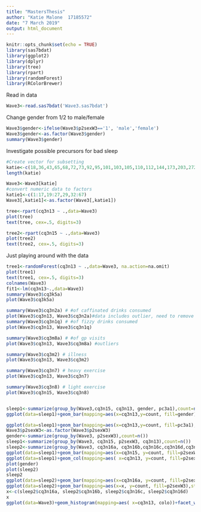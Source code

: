```yaml
---
title: "MastersThesis"
author: "Katie Malone  17185572"
date: "7 March 2019"
output: html_document
---
```


```r
knitr::opts_chunk$set(echo = TRUE)
library(sas7bdat)
library(ggplot2)
library(dplyr)
library(tree)
library(rpart)
library(randomForest)
library(RColorBrewer) 
```

Read in data

```r
Wave3<-read.sas7bdat('Wave3.sas7bdat')
```
Change gender from 1/2 to male/female
```r

Wave3$gender<-ifelse(Wave3$p2sexW3=='1', 'male','female')
Wave3$gender<-as.factor(Wave3$gender)
summary(Wave3$gender)

```

Investigate possible precursors for bad sleep
```r
#Create vector for subsetting
katie<-c(18,36,43,65,68,72,73,92,95,101,103,105,110,112,144,173,203,272,359,437,618,688,789,795,799,811,812,853,866,867,872:889,906,907,913,932:941,951:956,1011:1016,1068,1223)
length(katie)

Wave3<-Wave3[katie]
#convert numeric data to factors
katie1<-c(1:17,19:27,29,32:67)
Wave3[,katie1]<-as.factor(Wave3[,katie1])

tree<-rpart(cq3n13 ~ .,data=Wave3)
plot(tree)
text(tree, cex=.5, digits=3)

tree2<-rpart(cq3n15 ~ .,data=Wave3)
plot(tree2)
text(tree2, cex=.5, digits=3)

```


Just playing around with the data
```r
tree1<-randomForest(cq3n13 ~ .,data=Wave3, na.action=na.omit)
plot(tree1)
text(tree1, cex=.5, digits=3)
colnames(Wave3)
fit1<-lm(cq3n13~.,data=Wave3)
summary(Wave3$cq3k5a)
plot(Wave3$cq3k5a)

summary(Wave3$cq3n2a) # #of caffinated drinks consumed
plot(Wave3$cq3n13, Wave3$cq3n2a)#data includes outlier, need to remove
summary(Wave3$cq3n1q) # #of fizzy drinks consumed
plot(Wave3$cq3n13, Wave3$cq3n1q)

summary(Wave3$cq3m8a) # #of gp visits
plot(Wave3$cq3n13, Wave3$cq3m8a) #outliers

summary(Wave3$cq3m2) # illness
plot(Wave3$cq3n13, Wave3$cq3m2)

summary(Wave3$cq3n7) # heavy exercise
plot(Wave3$cq3n13, Wave3$cq3n7)

summary(Wave3$cq3n8) # light exercise
plot(Wave3$cq3n15, Wave3$cq3n8)


sleep1<-summarize(group_by(Wave3,cq3n15, cq3n13, gender, pc3a1),count=n())
ggplot(data=sleep1)+geom_bar(mapping=aes(x=cq3n13,y=count, fill=gender),stat='identity')

ggplot(data=sleep1)+geom_bar(mapping=aes(x=cq3n13,y=count, fill=pc3a1), stat='identity')+ scale_fill_brewer(palette = "Blues") 
Wave3$p2sexW3<-as.factor(Wave3$p2sexW3)
gender<-summarize(group_by(Wave3, p2sexW3),count=n())
sleep1<-summarize(group_by(Wave3, cq3n15, p2sexW3, cq3n13),count=n())
sleep2<-summarize(group_by(Wave3, cq3n16a, cq3n16b,cq3n16c,cq3n16d,cq3n16e, cq3n16f, p2sexW3),count=n())
ggplot(data=sleep1)+geom_bar(mapping=aes(x=cq3n15, y=count, fill=p2sexW3),stat='identity')
ggplot(data=sleep1)+geom_col(mapping=aes( x=cq3n13, y=count, fill=p2sexW3), stat='identity', position='dodge')
plot(gender)
plot(sleep2)
sleep2
ggplot(data=sleep2)+geom_bar(mapping=aes(x=cq3n16a, y=count, fill=p2sexW3),stat='identity')
ggplot(data=sleep2)+geom_bar(mapping=aes(x=x, y=count, fill=p2sexW3),stat='identity')
x<-c(sleep2$cq3n16a, sleep2$cq3n16b, sleep2$cq3n16c, sleep2$cq3n16d)
x
ggplot(data=Wave3)+geom_histogram(mapping=aes( x=cq3n13, colo))+facet_wrap(~p2sexW3)
```

